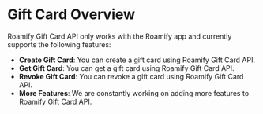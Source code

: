 
<NextSeo description="How to get started with Roamify Gift API?" title="Roamify API - Gift Overview" />

# Gift Card Overview
Roamify Gift Card API only works with the Roamify app and currently supports the following features:

- **Create Gift Card**: You can create a gift card using Roamify Gift Card API.
- **Get Gift Card**: You can get a gift card using Roamify Gift Card API.
- **Revoke Gift Card**: You can revoke a gift card using Roamify Gift Card API.
- **More Features**: We are constantly working on adding more features to Roamify Gift Card API.
